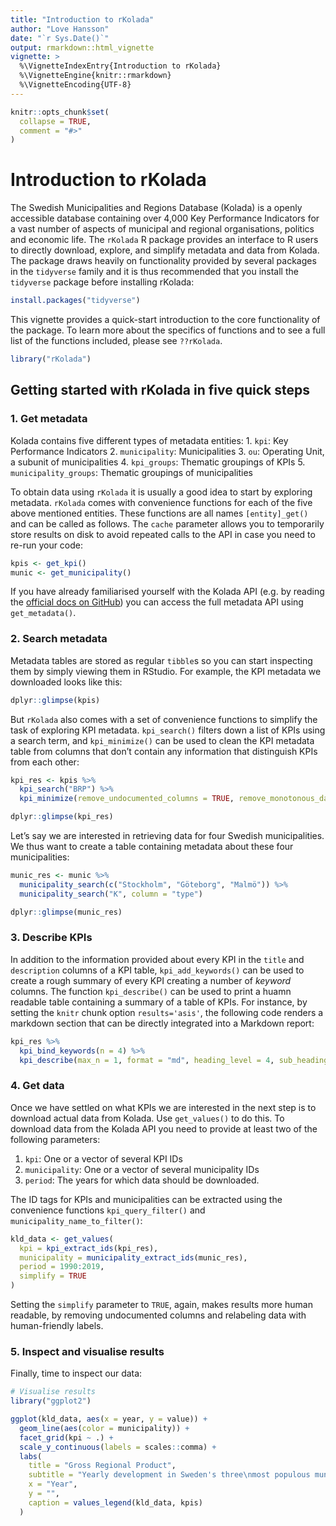 ```yaml
---
title: "Introduction to rKolada"
author: "Love Hansson"
date: "`r Sys.Date()`"
output: rmarkdown::html_vignette
vignette: >
  %\VignetteIndexEntry{Introduction to rKolada}
  %\VignetteEngine{knitr::rmarkdown}
  %\VignetteEncoding{UTF-8}
---
```


```r
knitr::opts_chunk$set(
  collapse = TRUE,
  comment = "#>"
)
```

# Introduction to rKolada

The Swedish Municipalities and Regions Database (Kolada) is a openly accessible database containing over 4,000 Key Performance Indicators for a vast number of aspects of municipal and regional organisations, politics and economic life. The `rKolada` R package provides an interface to R users to directly download, explore, and simplify metadata and data from Kolada. The package draws heavily on functionality provided by several packages in the `tidyverse` family and it is thus recommended that you install the `tidyverse` package before installing rKolada:

```r
install.packages("tidyverse")
```

This vignette provides a quick-start introduction to the core functionality of the package. To learn more about the specifics of functions and to see a full list of the functions included, please see `??rKolada`.

```r
library("rKolada")
```

## Getting started with rKolada in five quick steps

### 1. Get metadata

Kolada contains five different types of metadata entities: 
1. `kpi`: Key Performance Indicators
2. `municipality`: Municipalities
3. `ou`: Operating Unit, a subunit of municipalities
4. `kpi_groups`: Thematic groupings of KPIs
5. `municipality_groups`: Thematic groupings of municipalities

To obtain data using `rKolada` it is usually a good idea to start by exploring metadata. `rKolada` comes with convenience functions for each of the five above mentioned entities. These functions are all names `[entity]_get()` and can be called as follows. The `cache` parameter allows you to temporarily store results on disk to avoid repeated calls to the API in case you need to re-run your code:

```r
kpis <- get_kpi()
munic <- get_municipality()
```

If you have already familiarised yourself with the Kolada API (e.g. by reading the [official docs on GitHub](https://github.com/Hypergene/kolada)) you can access the full metadata API using `get_metadata()`.

### 2. Search metadata

Metadata tables are stored as regular `tibble`s so you can start inspecting them by simply viewing them in RStudio. For example, the KPI metadata we downloaded looks like this:

```r
dplyr::glimpse(kpis)
```

But `rKolada` also comes with a set of convenience functions to simplify the task of exploring KPI metadata. `kpi_search()` filters down a list of KPIs using a search term, and `kpi_minimize()` can be used to clean the KPI metadata table from columns that don't contain any information that distinguish KPIs from each other:

```r
kpi_res <- kpis %>%
  kpi_search("BRP") %>%
  kpi_minimize(remove_undocumented_columns = TRUE, remove_monotonous_data = TRUE)

dplyr::glimpse(kpi_res)
```

Let's say we are interested in retrieving data for four Swedish municipalities. We thus want to create a table containing metadata about these four municipalities:

```r
munic_res <- munic %>% 
  municipality_search(c("Stockholm", "Göteborg", "Malmö")) %>% 
  municipality_search("K", column = "type")

dplyr::glimpse(munic_res)

```



### 3. Describe KPIs

In addition to the information provided about every KPI in the `title` and `description` columns of a KPI table, `kpi_add_keywords()` can be used to create a rough summary of every KPI creating a number of _keyword_ columns. The function `kpi_describe()` can be used to print a huamn readable table containing a summary of a table of KPIs. For instance, by setting the `knitr` chunk option `results='asis'`, the following code renders a markdown section that can be directly integrated into a Markdown report:

```r
kpi_res %>%
  kpi_bind_keywords(n = 4) %>% 
  kpi_describe(max_n = 1, format = "md", heading_level = 4, sub_heading_level = 5)
```

### 4. Get data

Once we have settled on what KPIs we are interested in the next step is to download actual data from Kolada. Use `get_values()` to do this. To download data from the Kolada API you need to provide at least two of the following parameters:

1. `kpi`: One or a vector of several KPI IDs
2. `municipality`: One or a vector of several municipality IDs
3. `period`: The years for which data should be downloaded.

The ID tags for KPIs and municipalities can be extracted using the convenience functions `kpi_query_filter()` and `municipality_name_to_filter()`:

```r
kld_data <- get_values(
  kpi = kpi_extract_ids(kpi_res),
  municipality = municipality_extract_ids(munic_res),
  period = 1990:2019,
  simplify = TRUE
)
```

Setting the `simplify` parameter to `TRUE`, again, makes results more human readable, by removing undocumented columns and relabeling data with human-friendly labels.


### 5. Inspect and visualise results

Finally, time to inspect our data:

```r
# Visualise results
library("ggplot2")

ggplot(kld_data, aes(x = year, y = value)) +
  geom_line(aes(color = municipality)) +
  facet_grid(kpi ~ .) +
  scale_y_continuous(labels = scales::comma) +
  labs(
    title = "Gross Regional Product",
    subtitle = "Yearly development in Sweden's three\nmost populous municipalities",
    x = "Year",
    y = "",
    caption = values_legend(kld_data, kpis)
  )
```



